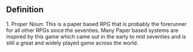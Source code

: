 
== Definition ==

1. Proper Noun: This is a paper based RPG that is probably the forerunner for all other RPGs since the seventies. Many Paper based systems are inspired by this game which came out in the early to mid seventies and is still a great and widely played game across the world.